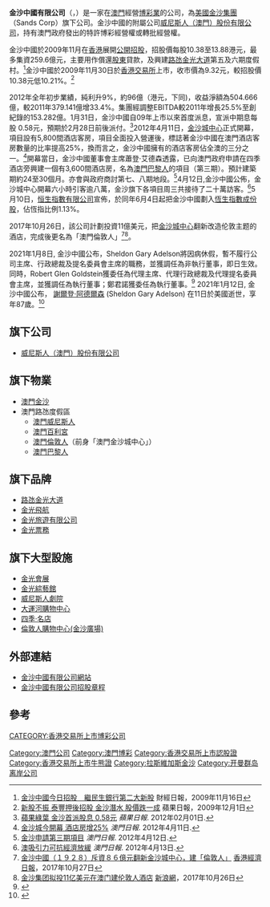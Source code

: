 {{Infobox company
| name                = 金沙中國有限公司
| name_en             = Sands China Limited
| logo                = Sands China.svg
| logo_size           = 150px
| type                = 上市公司
| traded_as           = {{hkex|1928}}
| foundation          = 2009年
| location            = {{MAC}}氹仔望德聖母灣大馬路[[澳門威尼斯人度假村酒店|澳門威尼斯人度假村酒店]]L2辦事處
| area_served         = {{MAC}}
| chairman1           = [[謝爾登·阿德爾森|謝爾登·阿德爾森]]
| CEO                 = [[王英偉|王英偉]]
| industry            = [[博彩|博彩]]、[[娛樂|娛樂]]
| parent              = [[拉斯維加斯金沙集團|拉斯維加斯金沙集團]]
| homepage            = http://www.sandschina.com/
}}

'''金沙中國有限公司'''（{{lang|pt|Sands China Limited}}，{{hkex|1928}}）是一家在[[澳門|澳門]]經營[[澳門博彩業|博彩業]]的公司，為[[美國|美國]][[金沙集團|金沙集團]]（Sands Corp）旗下公司。金沙中國的附屬公司[[威尼斯人（澳門）股份有限公司|威尼斯人（澳門）股份有限公司]]，持有澳門政府發出的特許博彩經營權或轉批經營權。

金沙中國於2009年11月在[[香港|香港]]展開[[公開招股|公開招股]]，招股價每股10.38至13.88港元，最多集資259.6億元，主要用作償還[[股東|股東]]貸款，及興建[[路氹金光大道|路氹金光大道]]第五及六期度假村。<ref>[http://www.businesstimes.com.hk/a-20091116-44013/company111602 金沙中國今日招股　繼民生銀行第二大新股] {{Wayback|url=http://www.businesstimes.com.hk/a-20091116-44013/company111602 |date=20100112080647 }} 財經日報，2009年11月16日</ref>金沙中國於2009年11月30日於[[香港交易所|香港交易所]]上市，收市價為9.32元，較招股價10.38元低10.21%。<ref>[http://hk.apple.nextmedia.com/template/apple/art_main.php?iss_id=20091201&sec_id=15307&art_id=13476094 新股不振 泰豐押後招股 金沙潛水 股價跌一成] {{Wayback|url=http://hk.apple.nextmedia.com/template/apple/art_main.php?iss_id=20091201&sec_id=15307&art_id=13476094 |date=20190701062629 }} 蘋果日報，2009年12月1日</ref>

2012年全年初步業績，純利升9%，約96億（港元，下同)，收益淨額為504.666億，較2011年379.141億增33.4%。集團經調整EBITDA較2011年增長25.5%至創紀錄的153.282億。1月31日，金沙中國自09年上市以來首度派息，宣派中期息每股 0.58元，預期於2月28日前後派付。<ref>[http://hk.apple.nextmedia.com/template/apple/art_main.php?iss_id=20120201&sec_id=15307&subsec_id=15320&art_id=16031633 蘋果綠葉 金沙首派股息 0.58元] {{Wayback|url=http://hk.apple.nextmedia.com/template/apple/art_main.php?iss_id=20120201&sec_id=15307&subsec_id=15320&art_id=16031633 |date=20190701062628 }} ''蘋果日報''. 2012年02月01日.</ref>2012年4月11日，[[金沙城中心|金沙城中心]]正式開幕，項目設有5,800間酒店客房，項目全面投入營運後，標誌著金沙中國在澳門酒店客房數量的比率提高25%，換而言之，金沙中國擁有的酒店客房佔全澳的三分之一。<ref>[http://www.macaodaily.com/html/2012-04/11/content_689002.htm 金沙城今開幕 酒店房增25%] {{webarchive|url=https://web.archive.org/web/20120413190002/http://www.macaodaily.com/html/2012-04/11/content_689002.htm |date=2012-04-13 }} ''澳門日報''. 2012年4月11日.</ref>開幕當日，金沙中國董事會主席蕭登·艾德森透露，已向澳門政府申請在四季酒店旁興建一個有3,600間酒店房，名為[[澳門巴黎人|澳門巴黎人]]的項目（第三期）。預計建築期約24至30個月。亦會與政府商討第七、八期地段。<ref>[http://www.macaodaily.com/html/2012-04/12/content_689295.htm 金沙申請第三期項目] {{webarchive|url=https://web.archive.org/web/20120415215908/http://www.macaodaily.com/html/2012-04/12/content_689295.htm |date=2012-04-15 }} ''澳門日報''. 2012年4月12日.</ref>4月12日,金沙中國公佈，金沙城中心開幕六小時引客逾八萬，金沙旗下各項目周三共接待了二十萬訪客。<ref>[http://www.macaodaily.com/html/2012-04/13/content_689574.htm 澳吸引力可抗經濟放緩] {{webarchive|url=https://web.archive.org/web/20120418210511/http://www.macaodaily.com/html/2012-04/13/content_689574.htm |date=2012-04-18 }} ''澳門日報''. 2012年4月13日.</ref>5月10日，[[恒生指數有限公司|恒生指數有限公司]]宣佈，於同年6月4日起把金沙中國劃入[[恆生指數成份股|恆生指數成份股]]，佔恆指比例1.13%。

2017年10月26日，該公司計劃投資11億美元，把[[金沙城中心|金沙城中心]]翻新改造伦敦主题的酒店，完成後更名為「澳門倫敦人」<ref>[https://www.etnet.com.hk/www/tc/news/categorized_news_detail.php?newsid=ETN271027518&page=5&category=company 金沙中國（１９２８）斥資８６億元翻新金沙城中心，建「倫敦人」] {{Wayback|url=https://www.etnet.com.hk/www/tc/news/categorized_news_detail.php?newsid=ETN271027518&page=5&category=company |date=20171201032245 }}[[香港經濟日報|香港經濟日報]]，2017年10月27日</ref><ref>[http://finance.sina.com.cn/stock/usstock/c/2017-10-26/doc-ifynfvar4155032.shtml 金沙集团拟投11亿美元在澳门建伦敦人酒店] {{Wayback|url=http://finance.sina.com.cn/stock/usstock/c/2017-10-26/doc-ifynfvar4155032.shtml |date=20171201033407 }}[[新浪網|新浪網]]，2017年10月26日</ref>。

2021年1月8日, 金沙中國公布，Sheldon Gary Adelson將因病休假，暫不履行公司主席、行政總裁及提名委員會主席的職務，並獲調任為非執行董事，即日生效。同時，Robert Glen Goldstein獲委任為代理主席、代理行政總裁及代理提名委員會主席，並獲調任為執行董事；鄭君諾獲委任為執行董事。<ref>{{Cite web|title=金沙中國(01928.HK)主席因病休假 Goldstein出任代理主席|url=http://www.aastocks.com/tc/stocks/news/aafn-con/NOW.1067665/top-news|accessdate=|author=|date=2021-01-08|format=|publisher=|language=}}</ref> 2021年1月12日, 金沙中國公布，
[[謝爾登·阿德爾森|謝爾登·阿德爾森]] (Sheldon Gary Adelson) 在11日於美國逝世，享年87歲。<ref>{{Cite web|title=金沙中國創辦人兼主席Adelson辭世 享年87歲|url=https://inews.hket.com/article/2850898/%E9%87%91%E6%B2%99%E4%B8%AD%E5%9C%8B%E5%89%B5%E8%BE%A6%E4%BA%BA%E5%85%BC%E4%B8%BB%E5%B8%ADAdelson%E8%BE%AD%E4%B8%96%20%20%E4%BA%AB%E5%B9%B487%E6%AD%B2|accessdate=|author=|date=2021-01-12|format=|publisher=|language=}}</ref>

== 旗下公司 ==
*[[威尼斯人（澳門）股份有限公司|威尼斯人（澳門）股份有限公司]]

== 旗下物業 ==
*[[澳門金沙|澳門金沙]]
*澳門路氹度假區
**[[澳門威尼斯人|澳門威尼斯人]] 
**[[澳門百利宮|澳門百利宮]]
**[[澳門倫敦人|澳門倫敦人]]（前身「澳門金沙城中心」）
**[[澳門巴黎人|澳門巴黎人]]

== 旗下品牌 ==
*[[路氹金光大道|路氹金光大道]]
*[[金光飛航|金光飛航]]
*[[金光旅遊有限公司|金光旅遊有限公司]]
*[[金光票務|金光票務]]

== 旗下大型設施 ==
*[[金光會展|金光會展]]
*[[金光綜藝館|金光綜藝館]]
*[[威尼斯人劇院|威尼斯人劇院]]
*[[大運河購物中心|大運河購物中心]]
*[[澳門四季酒店#四季·名店|四季·名店]]
*[[金沙城中心#金沙廣場|倫敦人購物中心(金沙廣場)]]

==外部連結==
*[http://www.sandschinaltd.com/ 金沙中國有限公司網站] {{Wayback|url=http://www.sandschinaltd.com/ |date=20190701062632 }}
*[http://www.hkexnews.hk/listedco/listconews/sehk/20091116/LTN20091116003_C.HTM 金沙中國有限公司招股章程] {{Wayback|url=http://www.hkexnews.hk/listedco/listconews/sehk/20091116/LTN20091116003_C.HTM |date=20100221012506 }}

==參考==
{{reflist}}

{{Hang Seng Index Constituent Stocks}}

[[Category:澳門公司|Category:澳門公司]]
[[Category:澳門博彩|Category:澳門博彩]]
[[Category:香港交易所上市認股證|Category:香港交易所上市認股證]]
[[CATEGORY:香港交易所上市博彩公司|CATEGORY:香港交易所上市博彩公司]]
[[Category:香港交易所上市牛熊證|Category:香港交易所上市牛熊證]]
[[Category:拉斯維加斯金沙|Category:拉斯維加斯金沙]]
[[Category:开曼群岛离岸公司|Category:开曼群岛离岸公司]]